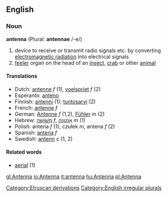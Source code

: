 ==English==
===Noun===
'''antenna''' (Plural: '''antennae''' /-e/)
#device to receive or transmit radio signals etc. by converting [[electromagnetic radiation]] into electrical signals
# [[feeler]] organ on the head of an [[insect]], [[crab]] or other [[animal]]

====Translations====
*Dutch: [[antenne]] ''f'' (1), [[voelspriet]] ''f'' (2)
*Esperanto: [[anteno]]
*Finnish: [[antenni]] (1); [[tuntosarvi]] (2)
*French: [[antenne]] ''f''
*German: [[Antenne]] ''f'' (1,2), [[Fühler]] ''m'' (2) 
*Hebrew: [[מְשׁוֹשָׁה]] ''f'', [[אַנְטֶנָּה]] ''m'' (1)
*Polish: antena ''f'' (1), czułek ''m'', antena ''f'' (2)
*Spanish: [[antena]] ''f''
*Swedish: [[antenn]] ''c'' (1, 2)

====Related words====
*[[aerial]] (1)

[[Category:Etruscan derivations]]
[[Category:English irregular plurals]]

[[gl:Antenna]]
[[io:Antenna]]
[[it:antenna]]
[[hu:Antenna]]
[[pl:Antenna]]